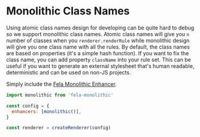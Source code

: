 

# Monolithic Class Names

Using atomic class names design for developing can be quite hard to debug so we support monolithic class names.
Atomic class names will give you `n` number of classes when you `renderer.renderRule` while monolithic design will give you one class name with all the rules. By default, the class names are based on properties (it's a simple hash function). If you want to fix the class name, you can add property `className` into your rule set. This can be useful if you want to generate an external stylesheet that's human readable, deterministic and can be used on non-JS projects.

Simply include the [Fela Monolithic Enhancer](https://github.com/robinweser/fela/tree/master/packages/fela-monolithic).

```javascript
import monolithic from 'fela-monolithic'

const config = {
  enhancers: [monolithic()],
}

const renderer = createRenderer(config)
```
